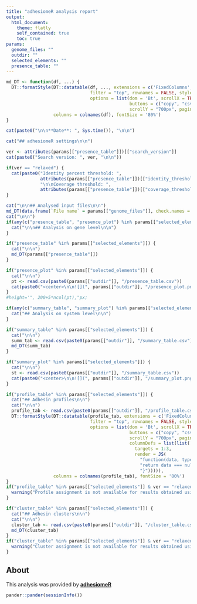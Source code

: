 ```yaml
---
title: "adhesiomeR analysis report"
output:
  html_document:
    theme: flatly
    self_contained: true
    toc: true
params:
  genome_files: ""
  outdir: ""
  selected_elements: ""
  presence_table: ""
---
```


<style>
img {
max-width: none;

/* other options:
max-width: 200%;
max-width: 700px;
max-width: 9in;
max-width: 25cm;
etc
*/
}
</style>

```r

md_DT <- function(df, ...) {
  DT::formatStyle(DT::datatable(df, ..., extensions = c('FixedColumns', 'Buttons'),
                                filter = "top", rownames = FALSE, style = "bootstrap",
                                options = list(dom = 'Bt', scrollX = TRUE, scrollCollapse = TRUE,
                                               buttons = c("copy", "csv", "excel", "print"),
                                               scrollY = "700px", paging = FALSE, fixedColumns = list(leftColumns = 1))),
                  columns = colnames(df), fontSize = '80%')
}

cat(paste0("\n\n**Date**: ", Sys.time()), "\n\n")

cat("## adhesiomeR settings\n\n")

ver <- attributes(params[["presence_table"]])[["search_version"]]
cat(paste0("Search version: ", ver, "\n\n"))

if(ver == "relaxed") {
  cat(paste0("Identity percent threshold: ", 
             attributes(params[["presence_table"]])[["identity_threshold"]],
             "\n\nCoverage threshold: ",
             attributes(params[["presence_table"]])[["coverage_threshold"]]))
}

cat("\n\n## Analysed input files\n\n")
md_DT(data.frame(`File name` = params[["genome_files"]], check.names = FALSE))
cat("\n\n")
if(any(c("presence_table", "presence_plot") %in% params[["selected_elements"]])) {
  cat("\n\n## Analysis on gene level\n\n")
}

if("presence_table" %in% params[["selected_elements"]]) {
  cat("\n\n")
  md_DT(params[["presence_table"]])
}

if("presence_plot" %in% params[["selected_elements"]]) {
  cat("\n\n")
  pt <- read.csv(paste0(params[["outdir"]], "/presence_table.csv"))
  cat(paste0("<center>\n\n![](", params[["outdir"]], "/presence_plot.png){width='", 300+5*nrow(pt), "px'}\n</center>"))
}
#height='", 200+5*ncol(pt),"px; 
```

```r

if(any(c("summary_table", "summary_plot") %in% params[["selected_elements"]])) {
  cat("## Analysis on system level\n\n")
}

if("summary_table" %in% params[["selected_elements"]]) {
  cat("\n\n")
  summ_tab <- read.csv(paste0(params[["outdir"]], "/summary_table.csv"), check.names = FALSE)
  md_DT(summ_tab)
}

if("summary_plot" %in% params[["selected_elements"]]) {
  cat("\n\n")
  st <- read.csv(paste0(params[["outdir"]], "/summary_table.csv"))
  cat(paste0("<center>\n\n![](", params[["outdir"]], "/summary_plot.png){width='", 300+8*ncol(st),"px'}\n</center>"))
}

```

```r
if("profile_table" %in% params[["selected_elements"]]) {
  cat("## Adhesin profiles\n\n")
  cat("\n\n")
  profile_tab <- read.csv(paste0(params[["outdir"]], "/profile_table.csv"), check.names = FALSE)
  DT::formatStyle(DT::datatable(profile_tab, extensions = c('FixedColumns', 'Buttons'),
                                filter = "top", rownames = FALSE, style = "bootstrap",
                                options = list(dom = 'Bt', scrollX = TRUE, scrollCollapse = TRUE,
                                               buttons = c("copy", "csv", "excel", "print"),
                                               scrollY = "700px", paging = FALSE, fixedColumns = list(leftColumns = 1),
                                               columnDefs = list(list(
                                                 targets = 1:3, 
                                                 render = JS(
                                                   "function(data, type, row, meta) {",
                                                   "return data === null ? 'NA' : data;",
                                                   "}"))))),
                  columns = colnames(profile_tab), fontSize = '80%')
}
if("profile_table" %in% params[["selected_elements"]] & ver == "relaxed") {
  warning("Profile assignment is not available for results obtained using relaxed version of the search. Skipping...")
}
```

```r

if("cluster_table" %in% params[["selected_elements"]]) {
  cat("## Adhesin clusters\n\n")
  cat("\n\n")
  cluster_tab <- read.csv(paste0(params[["outdir"]], "/cluster_table.csv"), check.names = FALSE)
  md_DT(cluster_tab)
}
if("cluster_table" %in% params[["selected_elements"]] & ver == "relaxed") {
  warning("Cluster assignment is not available for results obtained using relaxed version of the search. Skipping...")
}
```

## About

This analysis was provided by [**adhesiomeR**](https://github.com/ksidorczuk/adhesiomeR)

```r
pander::pander(sessionInfo())
```


